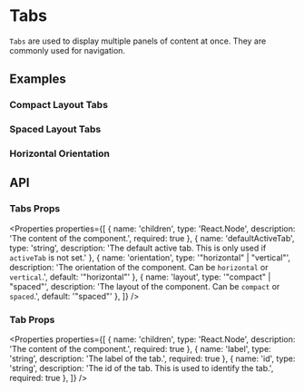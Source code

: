 
# Tabs

`Tabs` are used to display multiple panels of content at once. They are commonly used for navigation.

## Examples

### Compact Layout Tabs

<Example name="Tabs/Compact" />

### Spaced Layout Tabs

<Example name="Tabs/Spaced" />

### Horizontal Orientation

<Example name="Tabs/Horizontal" />

## API

### Tabs Props

<Properties properties={[
  { name: 'children', type: 'React.Node', description: 'The content of the component.', required: true },
  { name: 'defaultActiveTab', type: 'string', description: 'The default active tab. This is only used if `activeTab` is not set.' },
  { name: 'orientation', type: '"horizontal" | "vertical"', description: 'The orientation of the component. Can be `horizontal` or `vertical`.', default: '"horizontal"' },
  { name: 'layout', type: '"compact" | "spaced"', description: 'The layout of the component. Can be `compact` or `spaced`.', default: '"spaced"' },
]} />

### Tab Props

<Properties properties={[
  { name: 'children', type: 'React.Node', description: 'The content of the component.', required: true },
  { name: 'label', type: 'string', description: 'The label of the tab.', required: true },
  { name: 'id', type: 'string', description: 'The id of the tab. This is used to identify the tab.', required: true },
]} />